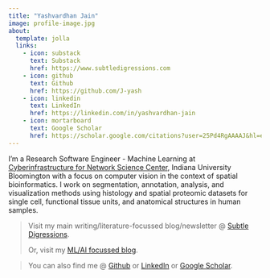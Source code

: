```yaml
---
title: "Yashvardhan Jain"
image: profile-image.jpg
about:
  template: jolla
  links:
    - icon: substack
      text: Substack
      href: https://www.subtledigressions.com
    - icon: github
      text: Github
      href: https://github.com/J-yash
    - icon: linkedin
      text: LinkedIn
      href: https://linkedin.com/in/yashvardhan-jain
    - icon: mortarboard
      text: Google Scholar
      href: https://scholar.google.com/citations?user=25Pd4RgAAAAJ&hl=en
---
```


I'm a Research Software Engineer - Machine Learning at [Cyberinfrastructure for Network Science Center](https://cns.iu.edu), Indiana University Bloomington with a focus on computer vision in the context of spatial bioinformatics. I work on segmentation, annotation, analysis, and visualization methods using histology and spatial proteomic datasets for single cell, functional tissue units, and anatomical structures in human samples.

> Visit my main writing/literature-focussed blog/newsletter @ [Subtle Digressions](https://www.subtledigressions.com).
> 
> Or, visit my [ML/AI focussed blog](https://yashvardhanjain.com/blog.html).

> You can also find me @ [Github](https://www.github.com/J-yash) or [LinkedIn](https://www.linkedin.com/in/yashvardhan-jain) or [Google Scholar](https://scholar.google.com/citations?user=25Pd4RgAAAAJ&hl=en).
